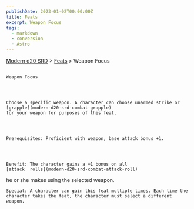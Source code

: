```yaml
---
publishDate: 2023-01-02T00:00:00Z
title: Feats
excerpt: Weapon Focus
tags:
  - markdown
  - conversion
  - Astro
---
```


[Modern d20 SRD](/#modernD20) > [Feats](modern-d20-srd-feats-index) > Weapon Focus

##

    Weapon Focus




    Choose a specific weapon. A character can choose unarmed strike or
    [grapple](modern-d20-srd-combat-grapple)
    for your weapon for purposes of this feat.




    Prerequisites: Proficient with weapon, base attack bonus +1.




    Benefit: The character gains a +1 bonus on all
    [attack  rolls](modern-d20-srd-combat-attack-roll)
he or she makes using the selected weapon.

    Special: A character can gain this feat multiple times. Each time the character takes the feat, the character must select a different weapon.
